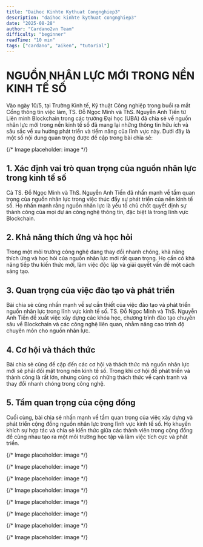 ```yaml
---
title: "Daihoc Kinhte Kythuat Congnghiep3"
description: "daihoc kinhte kythuat congnghiep3"
date: "2025-08-28"
author: "Cardano2vn Team"
difficulty: "beginner"
readTime: "10 min"
tags: ["cardano", "aiken", "tutorial"]
---
```


# NGUỒN NHÂN LỰC MỚI TRONG NỀN KINH TẾ SỐ

Vào ngày 10/5, tại Trường Kinh tế, Kỹ thuật Công nghiệp trong buổi ra mắt Cổng thông tin việc làm, TS. Đỗ Ngọc Minh và ThS. Nguyễn Anh Tiến từ Liên minh Blockchain trong các trường Đại học (UBA) đã chia sẻ về nguồn nhân lực mới trong nền kinh tế số đã mang lại những thông tin hữu ích và sâu sắc về xu hướng phát triển và tiềm năng của lĩnh vực này. Dưới đây là một số nội dung quan trọng được đề cập trong bài chia sẻ:

{/* Image placeholder: image */}

## 1. Xác định vai trò quan trọng của nguồn nhân lực trong kinh tế số

Cả TS. Đỗ Ngọc Minh và ThS. Nguyễn Anh Tiến đã nhấn mạnh về tầm quan trọng của nguồn nhân lực trong việc thúc đẩy sự phát triển của nền kinh tế số. Họ nhấn mạnh rằng nguồn nhân lực là yếu tố chủ chốt quyết định sự thành công của mọi dự án công nghệ thông tin, đặc biệt là trong lĩnh vực Blockchain.

## 2. Khả năng thích ứng và học hỏi

Trong một môi trường công nghệ đang thay đổi nhanh chóng, khả năng thích ứng và học hỏi của nguồn nhân lực mới rất quan trọng. Họ cần có khả năng tiếp thu kiến thức mới, làm việc độc lập và giải quyết vấn đề một cách sáng tạo.

## 3. Quan trọng của việc đào tạo và phát triển

Bài chia sẻ cũng nhấn mạnh về sự cần thiết của việc đào tạo và phát triển nguồn nhân lực trong lĩnh vực kinh tế số. TS. Đỗ Ngọc Minh và ThS. Nguyễn Anh Tiến đề xuất việc xây dựng các khóa học, chương trình đào tạo chuyên sâu về Blockchain và các công nghệ liên quan, nhằm nâng cao trình độ chuyên môn cho nguồn nhân lực.

## 4. Cơ hội và thách thức

Bài chia sẻ cũng đề cập đến các cơ hội và thách thức mà nguồn nhân lực mới sẽ phải đối mặt trong nền kinh tế số. Trong khi cơ hội để phát triển và thành công là rất lớn, nhưng cũng có những thách thức về cạnh tranh và thay đổi nhanh chóng trong công nghệ.

## 5. Tầm quan trọng của cộng đồng

Cuối cùng, bài chia sẻ nhấn mạnh về tầm quan trọng của việc xây dựng và phát triển cộng đồng nguồn nhân lực trong lĩnh vực kinh tế số. Họ khuyến khích sự hợp tác và chia sẻ kiến thức giữa các thành viên trong cộng đồng để cùng nhau tạo ra một môi trường học tập và làm việc tích cực và phát triển.

{/* Image placeholder: image */}

{/* Image placeholder: image */}

{/* Image placeholder: image */}

{/* Image placeholder: image */}

{/* Image placeholder: image */}

{/* Image placeholder: image */}

{/* Image placeholder: image */}

{/* Image placeholder: image */}

